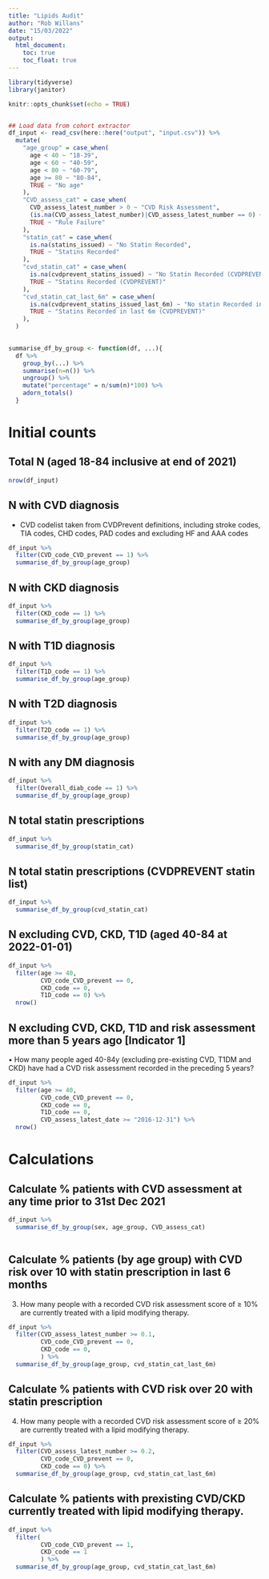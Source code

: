 ```yaml
---
title: "Lipids Audit"
author: "Rob Willans"
date: "15/03/2022"
output: 
  html_document:
    toc: true
    toc_float: true
---
```


```r
library(tidyverse)
library(janitor)

knitr::opts_chunk$set(echo = TRUE)


## Load data from cohort extractor
df_input <- read_csv(here::here("output", "input.csv")) %>%
  mutate(
    "age_group" = case_when(
      age < 40 ~ "18-39",
      age < 60 ~ "40-59",
      age < 80 ~ "60-79",
      age >= 80 ~ "80-84",
      TRUE ~ "No age"
    ),
    "CVD_assess_cat" = case_when(
      CVD_assess_latest_number > 0 ~ "CVD Risk Assessment",
      (is.na(CVD_assess_latest_number)|CVD_assess_latest_number == 0) ~ "No CVD Risk Assessment Noted",
      TRUE ~ "Rule Failure"
    ),
    "statin_cat" = case_when(
      is.na(statins_issued) ~ "No Statin Recorded",
      TRUE ~ "Statins Recorded"
    ),
    "cvd_statin_cat" = case_when(
      is.na(cvdprevent_statins_issued) ~ "No Statin Recorded (CVDPREVENT)",
      TRUE ~ "Statins Recorded (CVDPREVENT)"
    ),
    "cvd_statin_cat_last_6m" = case_when(
      is.na(cvdprevent_statins_issued_last_6m) ~ "No statin Recorded in last 6m (CVDPREVENT)",
      TRUE ~ "Statins Recorded in last 6m (CVDPREVENT)"
    ),
  )
  

summarise_df_by_group <- function(df, ...){
  df %>% 
    group_by(...) %>% 
    summarise(n=n()) %>% 
    ungroup() %>% 
    mutate("percentage" = n/sum(n)*100) %>%
    adorn_totals()
  }

```

# Initial counts

## Total N (aged 18-84 inclusive at end of 2021)

```r

nrow(df_input)

```



## N with CVD diagnosis 

* CVD codelist taken from CVDPrevent definitions, including stroke codes,  TIA codes, CHD codes, PAD codes and excluding HF and AAA codes

```r

df_input %>%
  filter(CVD_code_CVD_prevent == 1) %>% 
  summarise_df_by_group(age_group)

```

## N with CKD diagnosis 

```r

df_input %>%
  filter(CKD_code == 1) %>% 
  summarise_df_by_group(age_group)

```

## N with T1D diagnosis

```r

df_input %>%
  filter(T1D_code == 1) %>% 
  summarise_df_by_group(age_group)

```

## N with T2D diagnosis

```r

df_input %>%
  filter(T2D_code == 1) %>% 
  summarise_df_by_group(age_group)

```

## N with any DM diagnosis

```r

df_input %>%
  filter(Overall_diab_code == 1) %>% 
  summarise_df_by_group(age_group)

```
## N total statin prescriptions

```r

df_input %>% 
  summarise_df_by_group(statin_cat)

```

## N total statin prescriptions (CVDPREVENT statin list)

```r

df_input %>% 
  summarise_df_by_group(cvd_statin_cat)

```
## N excluding CVD, CKD, T1D (aged 40-84 at 2022-01-01)

```r

df_input %>% 
  filter(age >= 40,
         CVD_code_CVD_prevent == 0,
         CKD_code == 0, 
         T1D_code == 0) %>% 
  nrow()

```
## N excluding CVD, CKD, T1D and risk assessment more than 5 years ago [Indicator 1]

•	How many people aged 40-84y (excluding pre-existing CVD, T1DM and CKD) have had a CVD risk assessment recorded in the preceding 5 years?

```r

df_input %>% 
  filter(age >= 40,
         CVD_code_CVD_prevent == 0,
         CKD_code == 0, 
         T1D_code == 0,
         CVD_assess_latest_date >= "2016-12-31") %>% 
  nrow()

```



# Calculations

## Calculate % patients with CVD assessment at any time prior to 31st Dec 2021

```r

df_input %>% 
  summarise_df_by_group(sex, age_group, CVD_assess_cat)
         
```

## Calculate % patients (by age group) with CVD risk over 10 with statin prescription in last 6 months

3.	How many people with a recorded CVD risk assessment score of ≥ 10% are currently treated with a lipid modifying therapy. 

```r

df_input %>% 
  filter(CVD_assess_latest_number >= 0.1,
         CVD_code_CVD_prevent == 0,
         CKD_code == 0, 
         ) %>% 
  summarise_df_by_group(age_group, cvd_statin_cat_last_6m) 


```
## Calculate % patients with CVD risk over 20 with statin prescription

4.	How many people with a recorded CVD risk assessment score of ≥ 20% are currently treated with a lipid modifying therapy. 

```r

df_input %>% 
  filter(CVD_assess_latest_number >= 0.2,
         CVD_code_CVD_prevent == 0,
         CKD_code == 0) %>% 
  summarise_df_by_group(age_group, cvd_statin_cat_last_6m) 

```

## Calculate % patients with prexisting CVD/CKD currently treated with lipid modifying therapy.

```r

df_input %>% 
  filter(
         CVD_code_CVD_prevent == 1,
         CKD_code == 1
         ) %>% 
  summarise_df_by_group(age_group, cvd_statin_cat_last_6m) 

```




